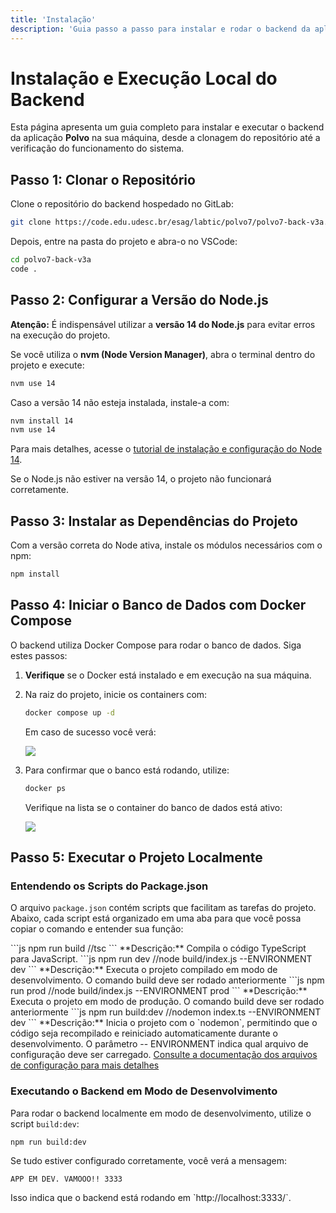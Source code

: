 ```yaml
---
title: 'Instalação'
description: 'Guia passo a passo para instalar e rodar o backend da aplicação Polvo localmente'
---
```


# Instalação e Execução Local do Backend

Esta página apresenta um guia completo para instalar e executar o backend da aplicação **Polvo** na sua máquina, desde a clonagem do repositório até a verificação do funcionamento do sistema.

## Passo 1: Clonar o Repositório

Clone o repositório do backend hospedado no GitLab:

```bash Code Example - Clonar Repositório
git clone https://code.edu.udesc.br/esag/labtic/polvo7/polvo7-back-v3a.git
```

Depois, entre na pasta do projeto e abra-o no VSCode:

```bash Code Example - Abrir Projeto
cd polvo7-back-v3a
code .
```

## Passo 2: Configurar a Versão do Node.js

**Atenção:** É indispensável utilizar a **versão 14 do Node.js** para evitar erros na execução do projeto.

Se você utiliza o **nvm (Node Version Manager)**, abra o terminal dentro do projeto e execute:

```bash Code Example - Usar Node 14 com NVM
nvm use 14
```

Caso a versão 14 não esteja instalada, instale-a com:

```bash Code Example - Instalar Node 14 com NVM
nvm install 14
nvm use 14
```

Para mais detalhes, acesse o [tutorial de instalação e configuração do Node 14](#como-instalar-e-configurar-o-node-14).

<Warning>
Se o Node.js não estiver na versão 14, o projeto não funcionará corretamente.
</Warning>

## Passo 3: Instalar as Dependências do Projeto

Com a versão correta do Node ativa, instale os módulos necessários com o npm:

```bash Code Example - Instalar Dependências
npm install
```

## Passo 4: Iniciar o Banco de Dados com Docker Compose

O backend utiliza Docker Compose para rodar o banco de dados. Siga estes passos:

1. **Verifique** se o Docker está instalado e em execução na sua máquina.
2. Na raiz do projeto, inicie os containers com:
   
   ```bash Code Example - Rodar Docker Compose
   docker compose up -d
   ```
   Em caso de sucesso você verá:
   <Frame>
    <img src="/images/docker-compose-start.png"/>
   </Frame>

3. Para confirmar que o banco está rodando, utilize:
   
   ```bash Code Example - Verificar Containers
   docker ps
   ```
   
   Verifique na lista se o container do banco de dados está ativo:
   <Frame>
    <img src="/images/docker-ls.png"/>
   </Frame>

## Passo 5: Executar o Projeto Localmente

### Entendendo os Scripts do Package.json

O arquivo `package.json` contém scripts que facilitam as tarefas do projeto. Abaixo, cada script está organizado em uma aba para que você possa copiar o comando e entender sua função:

<Tabs>
  <Tab title="build">
    ```js
    npm run build //tsc
    ```
    **Descrição:** Compila o código TypeScript para JavaScript.
  </Tab>
  <Tab title="dev">
    ```js
    npm run dev //node build/index.js --ENVIRONMENT dev
    ```
    **Descrição:** Executa o projeto compilado em modo de desenvolvimento.  
    <Warning>
        O comando build deve ser rodado anteriormente
    </Warning>
  </Tab>
  <Tab title="prod">
    ```js
    npm run prod //node build/index.js --ENVIRONMENT prod
    ```
    **Descrição:** Executa o projeto em modo de produção.
     <Warning>
        O comando build deve ser rodado anteriormente
    </Warning>
  </Tab>
  <Tab title="build:dev">
    ```js
    npm run build:dev //nodemon index.ts --ENVIRONMENT dev
    ```
    **Descrição:** Inicia o projeto com o `nodemon`, permitindo que o código seja recompilado e reiniciado automaticamente durante o desenvolvimento.  
  </Tab>
</Tabs>

<Tip>
    O parâmetro -- ENVIRONMENT indica qual arquivo de configuração deve ser carregado. <a href="/backend/arquitetura/arquivos-configuracao/config">Consulte a documentação dos arquivos de configuração para mais detalhes</a>
</Tip>

### Executando o Backend em Modo de Desenvolvimento

Para rodar o backend localmente em modo de desenvolvimento, utilize o script `build:dev`:

```bash Code Example - Executar Projeto em Dev
npm run build:dev
```

Se tudo estiver configurado corretamente, você verá a mensagem:

```
APP EM DEV. VAMOOO!! 3333
```

<Check>
Isso indica que o backend está rodando em `http://localhost:3333/`.
</Check>